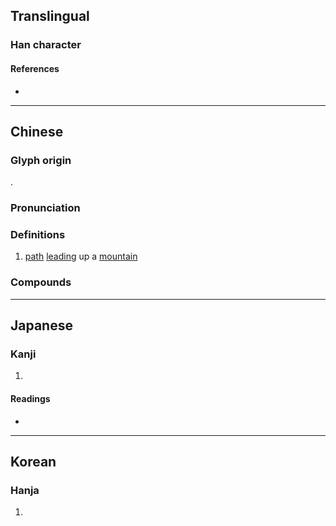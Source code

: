 {{character info/new}}
==Translingual==

===Han character===
{{Han char|rn=46|rad=山|as=12|sn=15|four=22718|canj=UNOT|ids=⿰山登}}

====References====
* {{Han ref|kx=0320.020|dkj=08482|dj=0620.090|hdz=10799.170|uh=5D9D|ud=23965|bh=BC6A|bd=48234}}

----

==Chinese==
{{zh-forms}}

===Glyph origin===
{{Han etym}}
{{Han compound|山|t1=mountain|登|ls=psc|c1=s|c2=p}}.

===Pronunciation===
{{zh-pron
|m=dèng
|c=dang3
|mn=tèng
|mc=y
|oc=y
|ma=
|cat=n
}}

===Definitions===
{{zh-hanzi}}

# {{lb|zh|literary}} [[path]] [[lead]]ing up a [[mountain]]

===Compounds===
{{zh-der|大嶝|嶝崎|小嶝}}

----

==Japanese==

===Kanji===
{{ja-kanji|grade=|rs=山12}}

# {{rfdef|ja|sort=山12}}

====Readings====
* {{ja-readings
|goon=とう
|kanon=とう
|kun=さかみち}}

----

==Korean==

===Hanja===
{{ko-hanja|hangeul=등|rv=deung|mr=tŭng}}

# {{rfdef|ko|sort=山12}}